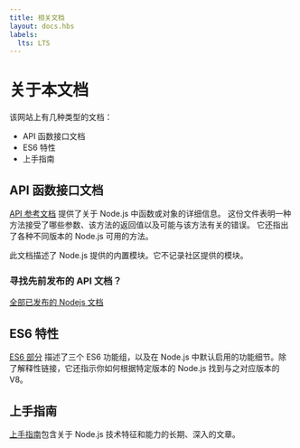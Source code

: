 ```yaml
---
title: 相关文档
layout: docs.hbs
labels:
  lts: LTS
---
```


# 关于本文档

该网站上有几种类型的文档：

-   API 函数接口文档
-   ES6 特性
-   上手指南

## API 函数接口文档

[API 参考文档](https://nodejs.org/api/) 提供了关于 Node.js 中函数或对象的详细信息。 这份文件表明一种方法接受了哪些参数、该方法的返回值以及可能与该方法有关的错误。 它还指出了各种不同版本的 Node.js 可用的方法。

此文档描述了 Node.js 提供的内置模块。它不记录社区提供的模块。

<div className="highlight-box">

### 寻找先前发布的 API 文档？

<NodeApiVersionLinks />

[全部已发布的 Nodejs 文档](https://nodejs.org/docs/)

</div>

## ES6 特性

[ES6 部分](/zh-cn/docs/es6/) 描述了三个 ES6 功能组，以及在 Node.js 中默认启用的功能细节。除了解释性链接，它还指示你如何根据特定版本的 Node.js 找到与之对应版本的 V8。

## 上手指南

[上手指南](/zh-cn/docs/guides/)包含关于 Node.js 技术特征和能力的长期、深入的文章。
